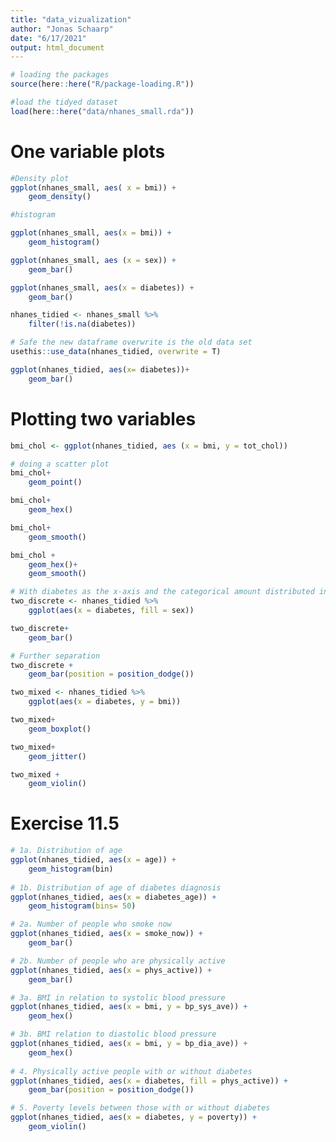 ```yaml
---
title: "data_vizualization"
author: "Jonas Schaarp"
date: "6/17/2021"
output: html_document
---
```



```r
# loading the packages
source(here::here("R/package-loading.R"))

#load the tidyed dataset
load(here::here("data/nhanes_small.rda"))
```

# One variable plots
```r
#Density plot
ggplot(nhanes_small, aes( x = bmi)) + 
    geom_density()

#histogram

ggplot(nhanes_small, aes(x = bmi)) +
    geom_histogram()

```
```r
ggplot(nhanes_small, aes (x = sex)) +
    geom_bar()

ggplot(nhanes_small, aes(x = diabetes)) +
    geom_bar()
```

```r

nhanes_tidied <- nhanes_small %>% 
    filter(!is.na(diabetes))

# Safe the new dataframe overwrite is the old data set
usethis::use_data(nhanes_tidied, overwrite = T)

ggplot(nhanes_tidied, aes(x= diabetes))+
    geom_bar()
```

# Plotting two variables

```r
bmi_chol <- ggplot(nhanes_tidied, aes (x = bmi, y = tot_chol))

# doing a scatter plot
bmi_chol+
    geom_point()

bmi_chol+
    geom_hex()

bmi_chol+
    geom_smooth()

bmi_chol +
    geom_hex()+
    geom_smooth()
```

```r

# With diabetes as the x-axis and the categorical amount distributed in sex
two_discrete <- nhanes_tidied %>% 
    ggplot(aes(x = diabetes, fill = sex))

two_discrete+
    geom_bar()

# Further separation
two_discrete + 
    geom_bar(position = position_dodge())
```

```r

two_mixed <- nhanes_tidied %>% 
    ggplot(aes(x = diabetes, y = bmi))

two_mixed+
    geom_boxplot()

two_mixed+
    geom_jitter()

two_mixed + 
    geom_violin()
```


# Exercise 11.5

```r
# 1a. Distribution of age
ggplot(nhanes_tidied, aes(x = age)) +
    geom_histogram(bin)
    
# 1b. Distribution of age of diabetes diagnosis
ggplot(nhanes_tidied, aes(x = diabetes_age)) +
    geom_histogram(bins= 50)

# 2a. Number of people who smoke now
ggplot(nhanes_tidied, aes(x = smoke_now)) +
    geom_bar()

# 2b. Number of people who are physically active
ggplot(nhanes_tidied, aes(x = phys_active)) +
    geom_bar()

# 3a. BMI in relation to systolic blood pressure
ggplot(nhanes_tidied, aes(x = bmi, y = bp_sys_ave)) +
    geom_hex()

# 3b. BMI relation to diastolic blood pressure
ggplot(nhanes_tidied, aes(x = bmi, y = bp_dia_ave)) +
    geom_hex()
    
# 4. Physically active people with or without diabetes
ggplot(nhanes_tidied, aes(x = diabetes, fill = phys_active)) +
    geom_bar(position = position_dodge())

# 5. Poverty levels between those with or without diabetes
ggplot(nhanes_tidied, aes(x = diabetes, y = poverty)) +
    geom_violin()
```


